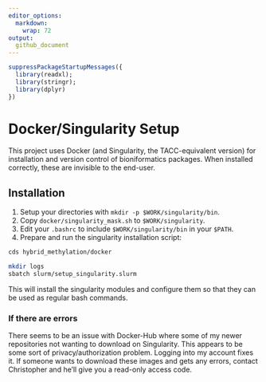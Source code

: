 ```yaml
---
editor_options: 
  markdown: 
    wrap: 72
output:
  github_document
---
```


```r
suppressPackageStartupMessages({
  library(readxl);
  library(stringr);
  library(dplyr)
})
```

# Docker/Singularity Setup

This project uses Docker (and Singularity, the TACC-equivalent version) for installation and version control of bioniformatics packages.
When installed correctly, these are invisible to the end-user.

## Installation

1. Setup your directories with `mkdir -p $WORK/singularity/bin`.
2. Copy `docker/singularity_mask.sh` to `$WORK/singularity`.
3. Edit your `.bashrc` to include `$WORK/singularity/bin` in your `$PATH`.
4. Prepare and run the singularity installation script:
```bash
cds hybrid_methylation/docker

mkdir logs
sbatch slurm/setup_singularity.slurm
```

This will install the singularity modules and configure them so that they can be used as regular bash commands.

### If there are errors

There seems to be an issue with Docker-Hub where some of my newer repositories not wanting to download on Singularity.
This appears to be some sort of privacy/authorization problem.
Logging into my account fixes it.
If someone wants to download these images and gets any errors, contact Christopher and he'll give you a read-only access code.